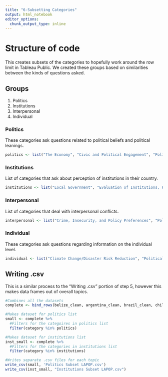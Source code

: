 ```yaml
---
title: "6-Subsetting Categories"
output: html_notebook
editor_options: 
  chunk_output_type: inline
---
```


# Structure of code
This creates subsets of the categories to hopefully work around the row limit in Tableau Public. We created these groups based on similarities between the kinds of questions asked.

## Groups
1. Politics
2. Institutions
3. Interpersonal
4. Individual

### Politics
These categories ask questions related to political beliefs and political leanings.
```r
politics <- list("The Economy", "Civic and Political Engagement", "Political/Electoral Engagement", "Foreign Relations")
```

### Institutions
List of categories that ask about perception of institutions in their country.
```r
institutions <- list("Local Government", "Evaluation of Institutions, Political System, and Other Persons", "Support for Democracy and Democratic Institutions", "Corruption")
```

### Interpersonal
List of categories that deal with interpersonal conflicts.
```r
interpersonal <- list("Crime, Insecurity, and Policy Preferences", "Political Tolerance", "Migration", "Gender", "Social Media")
```

### Individual
These categories ask questions regarding information on the individual level.
```r
individual <- list("Climate Change/Disaster Risk Reduction", "Political and Religious Orientation", "Sample Identification/Geographic", "Socio-Demographic Characteristics")
```


## Writing .csv
This is a similar process to the "Writing .csv" portion of step 5, however this makes data frames out of overall topics.
```r
#Combines all the datasets
complete <- bind_rows(belize_clean, argentina_clean, brazil_clean, chile_clean, panama_clean, paraguay_clean, peru_clean, uruguay_clean, venezuela_clean, bolivia_clean, canada_clean, colombia_clean, costa_clean, ecuador_clean, elsalvador_clean, guatemala_clean, honduras_clean, mexico_clean, nicaragua_clean, usa_clean)

#Makes dataset for politics list
small <- complete %>%
  #Filters for the categoires in politics list
  filter(category %in% politics)

#Makes dataset for institutions list
inst_small <- complete %>% 
  #Filters for the categories in institutions list
  filter(category %in% institutions)

#Writes separate .csv files for each topic
write_csv(small, 'Politics Subset LAPOP.csv')
write_csv(inst_small, "Institutions Subset LAPOP.csv")
```


